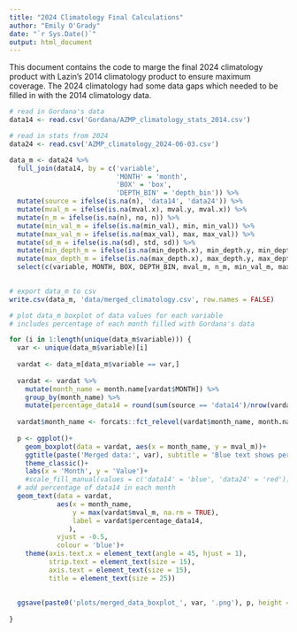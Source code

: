 ```yaml
---
title: "2024 Climatology Final Calculations"
author: "Emily O'Grady"
date: "`r Sys.Date()`"
output: html_document
---
```


This document contains the code to marge the final 2024 climatology product with
Lazin's 2014 climatology product to ensure maximum coverage. The 2024 climatology
had some data gaps which needed to be filled in with the 2014 climatology data.

```r
# read in Gordana's data
data14 <- read.csv('Gordana/AZMP_climatology_stats_2014.csv')

# read in stats from 2024
data24 <- read.csv('AZMP_climatology_2024-06-03.csv')

```



```r
data_m <- data24 %>%
  full_join(data14, by = c('variable',
                           'MONTH' = 'month',
                           'BOX' = 'box',
                           'DEPTH_BIN' = 'depth_bin')) %>%
  mutate(source = ifelse(is.na(n), 'data14', 'data24')) %>%
  mutate(mval_m = ifelse(is.na(mval.x), mval.y, mval.x)) %>%
  mutate(n_m = ifelse(is.na(n), no, n)) %>%
  mutate(min_val_m = ifelse(is.na(min_val), min, min_val)) %>%
  mutate(max_val_m = ifelse(is.na(max_val), max, max_val)) %>%
  mutate(sd_m = ifelse(is.na(sd), std, sd)) %>%
  mutate(min_depth_m = ifelse(is.na(min_depth.x), min_depth.y, min_depth.x)) %>%
  mutate(max_depth_m = ifelse(is.na(max_depth.x), max_depth.y, max_depth.x)) %>%
  select(c(variable, MONTH, BOX, DEPTH_BIN, mval_m, n_m, min_val_m, max_val_m, sd_m, min_depth_m, max_depth_m, source))
  
```

```r
# export data_m to csv
write.csv(data_m, 'data/merged_climatology.csv', row.names = FALSE)

```


```r

# plot data_m boxplot of data values for each variable
# includes percentage of each month filled with Gordana's data

for (i in 1:length(unique(data_m$variable))) {
  var <- unique(data_m$variable)[i]
  
  vardat <- data_m[data_m$variable == var,]
  
  vardat <- vardat %>%
    mutate(month_name = month.name[vardat$MONTH]) %>%
    group_by(month_name) %>%
    mutate(percentage_data14 = round(sum(source == 'data14')/nrow(vardat)*100, digits = 2))
  
  vardat$month_name <- forcats::fct_relevel(vardat$month_name, month.name)
  
  p <- ggplot()+
    geom_boxplot(data = vardat, aes(x = month_name, y = mval_m))+
    ggtitle(paste('Merged data:', var), subtitle = 'Blue text shows percentage of 2014 data included in each month')+
    theme_classic()+
    labs(x = 'Month', y = 'Value')+
    #scale_fill_manual(values = c('data14' = 'blue', 'data24' = 'red'))+
  # add percentage of data14 in each month
  geom_text(data = vardat,
            aes(x = month_name,
                y = max(vardat$mval_m, na.rm = TRUE), 
                label = vardat$percentage_data14,
               ),
            vjust = -0.5, 
            colour = 'blue')+
    theme(axis.text.x = element_text(angle = 45, hjust = 1),
          strip.text = element_text(size = 15),
          axis.text = element_text(size = 15),
          title = element_text(size = 25))
  
  
  ggsave(paste0('plots/merged_data_boxplot_', var, '.png'), p, height = 12, width = 12)
  
}
```


